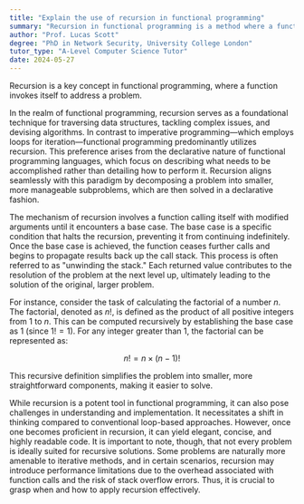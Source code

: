 ```yaml
---
title: "Explain the use of recursion in functional programming"
summary: "Recursion in functional programming is a method where a function calls itself to solve a problem."
author: "Prof. Lucas Scott"
degree: "PhD in Network Security, University College London"
tutor_type: "A-Level Computer Science Tutor"
date: 2024-05-27
---
```


Recursion is a key concept in functional programming, where a function invokes itself to address a problem.

In the realm of functional programming, recursion serves as a foundational technique for traversing data structures, tackling complex issues, and devising algorithms. In contrast to imperative programming—which employs loops for iteration—functional programming predominantly utilizes recursion. This preference arises from the declarative nature of functional programming languages, which focus on describing what needs to be accomplished rather than detailing how to perform it. Recursion aligns seamlessly with this paradigm by decomposing a problem into smaller, more manageable subproblems, which are then solved in a declarative fashion.

The mechanism of recursion involves a function calling itself with modified arguments until it encounters a base case. The base case is a specific condition that halts the recursion, preventing it from continuing indefinitely. Once the base case is achieved, the function ceases further calls and begins to propagate results back up the call stack. This process is often referred to as "unwinding the stack." Each returned value contributes to the resolution of the problem at the next level up, ultimately leading to the solution of the original, larger problem.

For instance, consider the task of calculating the factorial of a number $n$. The factorial, denoted as $n!$, is defined as the product of all positive integers from $1$ to $n$. This can be computed recursively by establishing the base case as $1$ (since $1! = 1$). For any integer greater than $1$, the factorial can be represented as:

$$
n! = n \times (n - 1)!
$$

This recursive definition simplifies the problem into smaller, more straightforward components, making it easier to solve.

While recursion is a potent tool in functional programming, it can also pose challenges in understanding and implementation. It necessitates a shift in thinking compared to conventional loop-based approaches. However, once one becomes proficient in recursion, it can yield elegant, concise, and highly readable code. It is important to note, though, that not every problem is ideally suited for recursive solutions. Some problems are naturally more amenable to iterative methods, and in certain scenarios, recursion may introduce performance limitations due to the overhead associated with function calls and the risk of stack overflow errors. Thus, it is crucial to grasp when and how to apply recursion effectively.
    